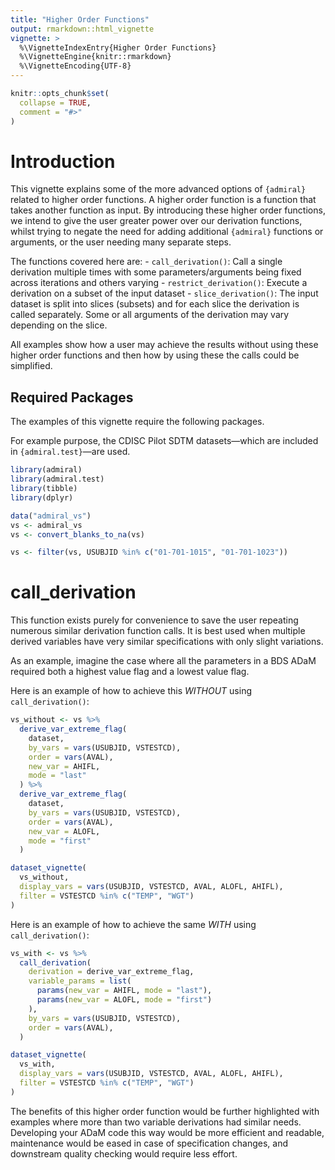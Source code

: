 ```yaml
---
title: "Higher Order Functions"
output: rmarkdown::html_vignette
vignette: >
  %\VignetteIndexEntry{Higher Order Functions}
  %\VignetteEngine{knitr::rmarkdown}
  %\VignetteEncoding{UTF-8}
---
```


```r
knitr::opts_chunk$set(
  collapse = TRUE,
  comment = "#>"
)
```

# Introduction

This vignette explains some of the more advanced options of `{admiral}` related
to higher order functions. A higher order function is a function that takes another
function as input. By introducing these higher order functions, we intend to give
the user greater power over our derivation functions, whilst trying to negate the
need for adding additional `{admiral}` functions or arguments, or the user needing
many separate steps.

The functions covered here are:
- `call_derivation()`: Call a single derivation multiple times with some
parameters/arguments being fixed across iterations and others varying
- `restrict_derivation()`: Execute a derivation on a subset of the input dataset
- `slice_derivation()`: The input dataset is split into slices (subsets) and for
each slice the derivation is called separately. Some or all arguments of the
derivation may vary depending on the slice.

All examples show how a user may achieve the results without using these higher
order functions and then how by using these the calls could be simplified.

## Required Packages

The examples of this vignette require the following packages.

For example purpose, the CDISC Pilot SDTM datasets---which are included in
`{admiral.test}`---are used.

```r
library(admiral)
library(admiral.test)
library(tibble)
library(dplyr)

data("admiral_vs")
vs <- admiral_vs
vs <- convert_blanks_to_na(vs)
```
```r
vs <- filter(vs, USUBJID %in% c("01-701-1015", "01-701-1023"))
```

# call_derivation

This function exists purely for convenience to save the user repeating numerous
similar derivation function calls. It is best used when multiple derived variables
have very similar specifications with only slight variations.

As an example, imagine the case where all the parameters in a BDS ADaM required
both a highest value flag and a lowest value flag.

Here is an example of how to achieve this *WITHOUT* using `call_derivation()`: 

```r
vs_without <- vs %>%
  derive_var_extreme_flag(
    dataset,
    by_vars = vars(USUBJID, VSTESTCD),
    order = vars(AVAL),
    new_var = AHIFL,
    mode = "last"
  ) %>%
  derive_var_extreme_flag(
    dataset,
    by_vars = vars(USUBJID, VSTESTCD),
    order = vars(AVAL),
    new_var = ALOFL,
    mode = "first"
  )
```

```r
dataset_vignette(
  vs_without,
  display_vars = vars(USUBJID, VSTESTCD, AVAL, ALOFL, AHIFL),
  filter = VSTESTCD %in% c("TEMP", "WGT")
)
```

Here is an example of how to achieve the same *WITH* using `call_derivation()`: 

```r
vs_with <- vs %>%
  call_derivation(
    derivation = derive_var_extreme_flag,
    variable_params = list(
      params(new_var = AHIFL, mode = "last"),
      params(new_var = ALOFL, mode = "first")
    ),
    by_vars = vars(USUBJID, VSTESTCD),
    order = vars(AVAL),
  )
```

```r
dataset_vignette(
  vs_with,
  display_vars = vars(USUBJID, VSTESTCD, AVAL, ALOFL, AHIFL),
  filter = VSTESTCD %in% c("TEMP", "WGT")
)
```

The benefits of this higher order function would be further highlighted with
examples where more than two variable derivations had similar needs.
Developing your ADaM code this way would be more efficient and readable,
maintenance would be eased in case of specification changes, and downstream
quality checking would require less effort.

